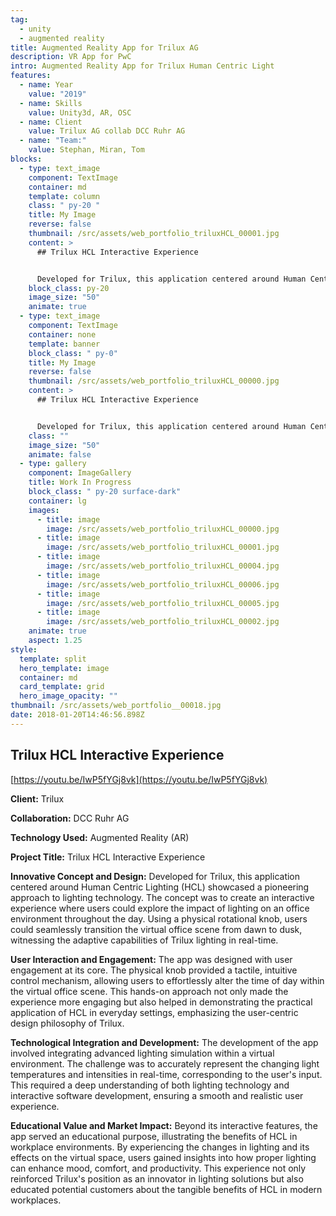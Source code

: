 ```yaml
---
tag:
  - unity
  - augmented reality
title: Augmented Reality App for Trilux AG
description: VR App for PwC 
intro: Augmented Reality App for Trilux Human Centric Light
features:
  - name: Year
    value: "2019"
  - name: Skills
    value: Unity3d, AR, OSC
  - name: Client
    value: Trilux AG collab DCC Ruhr AG
  - name: "Team:"
    value: Stephan, Miran, Tom
blocks:
  - type: text_image
    component: TextImage
    container: md
    template: column
    class: " py-20 "
    title: My Image
    reverse: false
    thumbnail: /src/assets/web_portfolio_triluxHCL_00001.jpg
    content: >
      ## Trilux HCL Interactive Experience


      Developed for Trilux, this application centered around Human Centric Lighting (HCL) showcased a pioneering approach to lighting technology.
    block_class: py-20
    image_size: "50"
    animate: true
  - type: text_image
    component: TextImage
    container: none
    template: banner
    block_class: " py-0"
    title: My Image
    reverse: false
    thumbnail: /src/assets/web_portfolio_triluxHCL_00000.jpg
    content: >
      ## Trilux HCL Interactive Experience


      Developed for Trilux, this application centered around Human Centric Lighting (HCL) showcased a pioneering approach to lighting technology.
    class: ""
    image_size: "50"
    animate: false
  - type: gallery
    component: ImageGallery
    title: Work In Progress
    block_class: " py-20 surface-dark"
    container: lg
    images:
      - title: image
        image: /src/assets/web_portfolio_triluxHCL_00000.jpg
      - title: image
        image: /src/assets/web_portfolio_triluxHCL_00001.jpg
      - title: image
        image: /src/assets/web_portfolio_triluxHCL_00004.jpg
      - title: image
        image: /src/assets/web_portfolio_triluxHCL_00006.jpg
      - title: image
        image: /src/assets/web_portfolio_triluxHCL_00005.jpg
      - title: image
        image: /src/assets/web_portfolio_triluxHCL_00002.jpg
    animate: true
    aspect: 1.25
style:
  template: split
  hero_template: image
  container: md
  card_template: grid
  hero_image_opacity: ""
thumbnail: /src/assets/web_portfolio__00018.jpg
date: 2018-01-20T14:46:56.898Z
---
```


## Trilux HCL Interactive Experience

[https://youtu.be/IwP5fYGj8vk](https://youtu.be/IwP5fYGj8vk)

**Client:** Trilux

**Collaboration:** DCC Ruhr AG

**Technology Used:** Augmented Reality (AR)

**Project Title:** Trilux HCL Interactive Experience

**Innovative Concept and Design:**
Developed for Trilux, this application centered around Human Centric Lighting (HCL) showcased a pioneering approach to lighting technology. The concept was to create an interactive experience where users could explore the impact of lighting on an office environment throughout the day. Using a physical rotational knob, users could seamlessly transition the virtual office scene from dawn to dusk, witnessing the adaptive capabilities of Trilux lighting in real-time.

**User Interaction and Engagement:**
The app was designed with user engagement at its core. The physical knob provided a tactile, intuitive control mechanism, allowing users to effortlessly alter the time of day within the virtual office scene. This hands-on approach not only made the experience more engaging but also helped in demonstrating the practical application of HCL in everyday settings, emphasizing the user-centric design philosophy of Trilux.

**Technological Integration and Development:**
The development of the app involved integrating advanced lighting simulation within a virtual environment. The challenge was to accurately represent the changing light temperatures and intensities in real-time, corresponding to the user's input. This required a deep understanding of both lighting technology and interactive software development, ensuring a smooth and realistic user experience.

**Educational Value and Market Impact:**
Beyond its interactive features, the app served an educational purpose, illustrating the benefits of HCL in workplace environments. By experiencing the changes in lighting and its effects on the virtual space, users gained insights into how proper lighting can enhance mood, comfort, and productivity. This experience not only reinforced Trilux's position as an innovator in lighting solutions but also educated potential customers about the tangible benefits of HCL in modern workplaces.